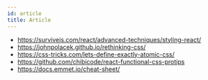 ```yaml
---
id: article
title: Article
---
```


- https://survivejs.com/react/advanced-techniques/styling-react/
- https://johnpolacek.github.io/rethinking-css/
- https://css-tricks.com/lets-define-exactly-atomic-css/
- https://github.com/chibicode/react-functional-css-protips
- https://docs.emmet.io/cheat-sheet/

